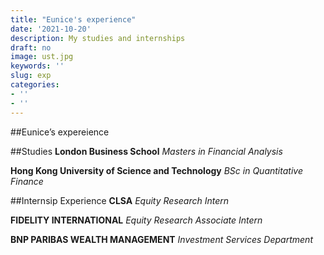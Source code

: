```yaml
---
title: "Eunice's experience"
date: '2021-10-20'
description: My studies and internships
draft: no
image: ust.jpg
keywords: ''
slug: exp
categories:
- ''
- ''
---
```

##Eunice's expereience

##Studies
**London Business School**
*Masters in Financial Analysis*

**Hong Kong University of Science and Technology**
*BSc in Quantitative Finance*

##Internsip Experience
**CLSA**
*Equity Research Intern*

**FIDELITY INTERNATIONAL** 
*Equity Research Associate Intern*

**BNP PARIBAS WEALTH MANAGEMENT**
*Investment Services Department*


